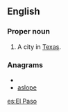 ==English==
{{wikipedia}}

===Proper noun===
{{en-proper-noun}}

# A city in [[Texas]].

===Anagrams===
* {{alphagram|aelops}}
* [[aslope#English|aslope]]


[[es:El Paso]]